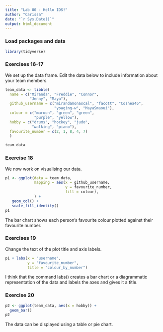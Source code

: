 ```yaml
---
title: "Lab 00 - Hello IDS!"
author: "Carissa"
date: "`r Sys.Date()`"
output: html_document
---
```


### Load packages and data

```r
library(tidyverse) 
```

### Exercises 16-17

We set up the data frame. Edit the data below to include information about your team members.

```r
team_data <- tibble(
  name = c("Miranda", "Freddie", "Connor", 
           "Jenny", "Maya"),
  github_username = c("mirandamonascal", "facott", "Coshea46", 
                      "yoaging-w", "MayaSmaoui"), 
  colour = c("maroon", "green", "green", 
             "purple", "yellow"),
  hobby = c("drums", "hockey", "judo", 
            "walking", "piano"),
  favourite_number = c(2, 1, 8, 4, 7)
  )

team_data
```

### Exercise 18

We now work on visualising our data. 

```r
p1 <- ggplot(data = team_data, 
             mapping = aes(x = github_username, 
                           y = favourite_number,
                           fill = colour), 
             ) +
   geom_col() +
   scale_fill_identity()
p1
```


The bar chart shows each person's favourite colour plotted against their favourite number.

### Exercises 19

Change the text of the plot title and axis labels.

```r
p1 + labs(x = "username", 
          y = "favourite_number",
          title = "colour_by_number")
```

I think that the command labs() creates a bar chart or a diagrammatic representation of the data and labels the axes and gives it a title.

### Exercise 20

```r
p2 <- ggplot(team_data, aes(x = hobby)) +
  geom_bar()
p2
```

The data can be displayed using a table or pie chart.
